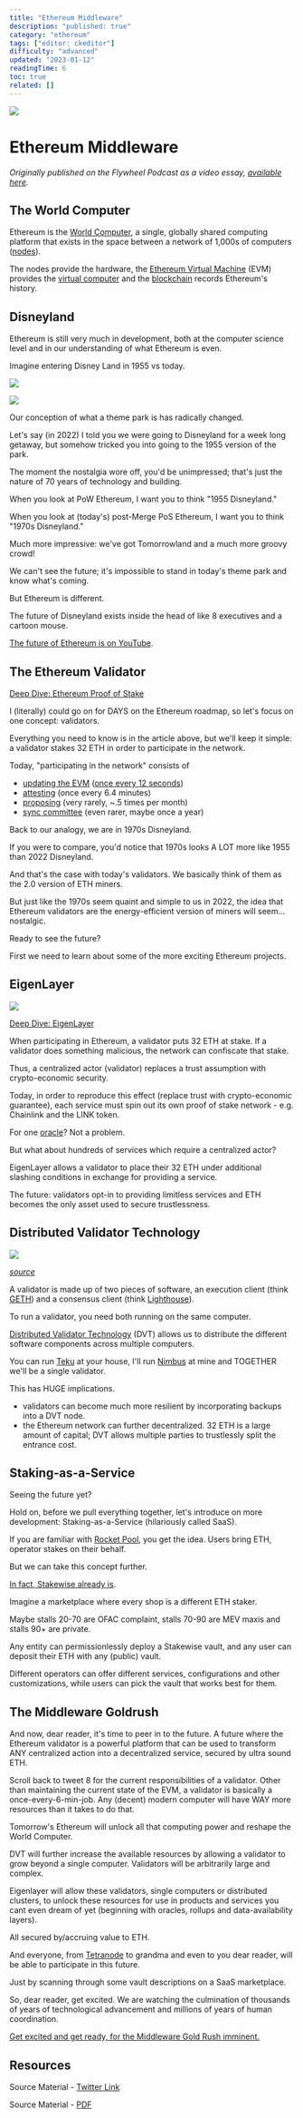```yaml
---
title: "Ethereum Middleware"
description: "published: true"
category: "ethereum"
tags: ["editor: ckeditor"]
difficulty: "advanced"
updated: "2023-01-12"
readingTime: 6
toc: true
related: []
---
```


![](/images/middleware-banner.jpeg)

# Ethereum Middleware

*Originally published on the Flywheel Podcast as a video essay,* [*available here*](https://www.youtube.com/watch?v=K2ExicgCZLk)*.* 

## The World Computer

Ethereum is the [World Computer](/ethereum/world-computer), a single, globally shared computing platform that exists in the space between a network of 1,000s of computers ([nodes](/ethereum/network/node)). 

The nodes provide the hardware, the [Ethereum Virtual Machine](/ethereum/evm) (EVM) provides the [virtual computer](/concepts/virtual-machine) and the [blockchain](/ethereum/blockchain) records Ethereum's history.

## Disneyland

Ethereum is still very much in development, both at the computer science level and in our understanding of what Ethereum is even. 

Imagine entering Disney Land in 1955 vs today. 

![](/images/middleware-5.png)

![](/images/middleware-2.png)

Our conception of what a theme park is has radically changed.

Let's say (in 2022) I told you we were going to Disneyland for a week long getaway, but somehow tricked you into going to the 1955 version of the park. 

The moment the nostalgia wore off, you'd be unimpressed; that's just the nature of 70 years of technology and building.

When you look at PoW Ethereum, I want you to think "1955 Disneyland."

When you look at (today's) post-Merge PoS Ethereum, I want you to think "1970s Disneyland." 

Much more impressive: we've got Tomorrowland and a much more groovy crowd!

We can't see the future; it's impossible to stand in today's theme park and know what's coming.

But Ethereum is different.

The future of Disneyland exists inside the head of like 8 executives and a cartoon mouse.

[The future of Ethereum is on YouTube](https://www.youtube.com/watch?v=uGeIDNEwHjs&t=520s).

## The Ethereum Validator

[Deep Dive: Ethereum Proof of Stake](/ethereum/network/consensus/pos)

I (literally) could go on for DAYS on the Ethereum roadmap, so let's focus on one concept: validators.

Everything you need to know is in the article above, but we'll keep it simple: a validator stakes 32 ETH in order to participate in the network.

Today, "participating in the network" consists of 

*   [updating the EVM](/ethereum/network/consensus/state-transition) ([once every 12 seconds](/ethereum/network/consensus/time)) 
*   [attesting](/ethereum/network/consensus/attestation) (once every 6.4 minutes) 
*   [proposing](/ethereum/network/consensus/block-proposal) (very rarely, ~.5 times per month) 
*   [sync committee](/ethereum/network/consensus/sync-committee) (even rarer, maybe once a year)

Back to our analogy, we are in 1970s Disneyland. 

If you were to compare, you'd notice that 1970s looks A LOT more like 1955 than 2022 Disneyland.

And that's the case with today's validators. We basically think of them as the 2.0 version of ETH miners.

But just like the 1970s seem quaint and simple to us in 2022, the idea that Ethereum validators are the energy-efficient version of miners will seem... nostalgic.

Ready to see the future? 

First we need to learn about some of the more exciting Ethereum projects.

## EigenLayer

![](/images/eigenlayer-1.jpeg)

[Deep Dive: EigenLayer](/ethereum/upgrades/middleware/eigenlayer)

When participating in Ethereum, a validator puts 32 ETH at stake. If a validator does something malicious, the network can confiscate that stake. 

Thus, a centralized actor (validator) replaces a trust assumption with crypto-economic security.

Today, in order to reproduce this effect (replace trust with crypto-economic guarantee), each service must spin out its own proof of stake network - e.g. Chainlink and the LINK token.

For one [oracle](/concepts/oracle)? Not a problem. 

But what about hundreds of services which require a centralized actor?

EigenLayer allows a validator to place their 32 ETH under additional slashing conditions in exchange for providing a service.

The future: validators opt-in to providing limitless services and ETH becomes the only asset used to secure trustlessness.

## Distributed Validator Technology

![](/images/middleware-3.jpeg)

[*source*](https://obol.tech/)

A validator is made up of two pieces of software, an execution client (think [GETH](https://geth.ethereum.org/)) and a consensus client (think [Lighthouse](https://lighthouse.sigmaprime.io/)). 

To run a validator, you need both running on the same computer.

[Distributed Validator Technology](https://blog.obol.tech/what-is-dvt-and-how-does-it-improve-staking-on-ethereum/) (DVT) allows us to distribute the different software components across multiple computers. 

You can run [Teku](https://consensys.net/knowledge-base/ethereum-2/teku/) at your house, I'll run [Nimbus](https://nimbus.guide/) at mine and TOGETHER we'll be a single validator. 

This has HUGE implications. 

*   validators can become much more resilient by incorporating backups into a DVT node.
*   the Ethereum network can further decentralized. 32 ETH is a large amount of capital; DVT allows multiple parties to trustlessly split the entrance cost.

## Staking-as-a-Service

Seeing the future yet?

Hold on, before we pull everything together, let's introduce on more development: Staking-as-a-Service (hilariously called SaaS).

If you are familiar with [Rocket Pool](https://rocketpool.net/), you get the idea. Users bring ETH, operator stakes on their behalf.

But we can take this concept further. 

[In fact, Stakewise already is](https://www.youtube.com/watch?v=aUijgh8tJ68).

Imagine a marketplace where every shop is a different ETH staker. 

Maybe stalls 20-70 are OFAC complaint, stalls 70-90 are MEV maxis and stalls 90+ are private.

Any entity can permissionlessly deploy a Stakewise vault, and any user can deposit their ETH with any (public) vault.

Different operators can offer different services, configurations and other customizations, while users can pick the vault that works best for them.

## The Middleware Goldrush

And now, dear reader, it's time to peer in to the future. A future where the Ethereum validator is a powerful platform that can be used to transform ANY centralized action into a decentralized service, secured by ultra sound ETH.

Scroll back to tweet 8 for the current responsibilities of a validator. Other than maintaining the current state of the EVM, a validator is basically a once-every-6-min-job. Any (decent) modern computer will have WAY more resources than it takes to do that.

Tomorrow's Ethereum will unlock all that computing power and reshape the World Computer.

DVT will further increase the available resources by allowing a validator to grow beyond a single computer. Validators will be arbitrarily large and complex.

Eigenlayer will allow these validators, single computers or distributed clusters, to unlock these resources for use in products and services you cant even dream of yet (beginning with oracles, rollups and data-availability layers).

All secured by/accruing value to ETH.

And everyone, from [Tetranode](https://twitter.com/Tetranode) to grandma and even to you dear reader, will be able to participate in this future.

Just by scanning through some vault descriptions on a SaaS marketplace.

So, dear reader, get excited. We are watching the culmination of thousands of years of technological advancement and millions of years of human coordination. 

[Get excited and get ready, for the Middleware Gold Rush imminent.](https://www.youtube.com/watch?v=K2ExicgCZLk)

## Resources

Source Material - [Twitter Link](https://twitter.com/logarithmicrex/status/1589302062201700352)

Source Material - [PDF](/twitter-pdf-2022-11-06_middleware.pdf)
